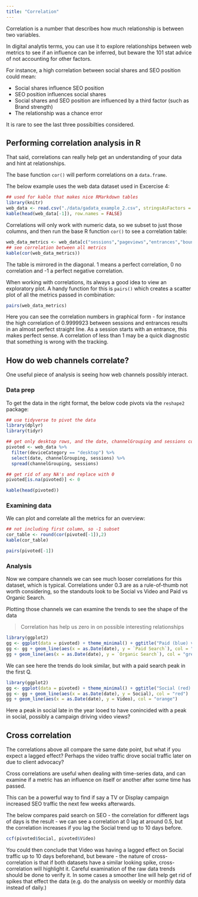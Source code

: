 ```yaml
---
title: "Correlation"
---
```


Correlation is a number that describes how much relationship is between two variables.

In digital analytis terms, you can use it to explore relationships between web metrics to see if an influence can be inferred, but beware the 101 stat advice of not accounting for other factors.  

For instance, a high correlation between social shares and SEO position could mean:

* Social shares influence SEO position
* SEO position influences social shares
* Social shares and SEO position are influenced by a third factor (such as Brand strength)
* The relationship was a chance error

It is rare to see the last three possibilties considered.

## Performing correlation analysis in R

That said, correlations can really help get an understanding of your data and hint at relationships.

The base function `cor()` will perform correlations on a `data.frame`.

The below example uses the web data dataset used in Excercise 4:

```r
## used for kable that makes nice RMarkdown tables
library(knitr)
web_data <- read.csv("./data/gadata_example_2.csv", stringsAsFactors = FALSE)
kable(head(web_data[-1]), row.names = FALSE)
```

Correlations will only work with numeric data, so we subset to just those columns, and then run the base R function `cor()` to see a correlation table:

```r
web_data_metrics <- web_data[c("sessions","pageviews","entrances","bounces")]
## see correlation between all metrics
kable(cor(web_data_metrics))
```

The table is mirrored in the diagonal. 1 means a perfect correlation, 0 no correlation and -1 a perfect negative correlation.

When working with correlations, its always a good idea to view an exploratory plot.  A handy function for this is `pairs()` which creates a scatter plot of all the metrics passed in combination:

```r
pairs(web_data_metrics)
```

Here you can see the correlation numbers in graphical form - for instance the high correlation of 0.9999923 between sessions and entrances results in an almost perfect straight line.  As a session starts with an entrance, this makes perfect sense.  A correlation of less than 1 may be a quick diagnostic that something is wrong with the tracking.

## How do web channels correlate?

One useful piece of analysis is seeing how web channels possibly interact.

### Data prep

To get the data in the right format, the below code pivots via the `reshape2` package:

```r
## use tidyverse to pivot the data
library(dplyr)
library(tidyr)

## get only desktop rows, and the date, channelGrouping and sessions columns
pivoted <- web_data %>% 
  filter(deviceCategory == "desktop") %>% 
  select(date, channelGrouping, sessions) %>%
  spread(channelGrouping, sessions)

## get rid of any NA's and replace with 0
pivoted[is.na(pivoted)] <- 0

kable(head(pivoted))
```

### Examining data

We can plot and correlate all the metrics for an overview:

```r
## not including first column, so -1 subset
cor_table <- round(cor(pivoted[-1]),2)
kable(cor_table)

pairs(pivoted[-1])
```

### Analysis

Now we compare channels we can see much looser correlations for this dataset, which is typical.  Correlations under 0.3 are as a rule-of-thumb not worth considering, so the standouts look to be Social vs Video and Paid vs Organic Search.

Plotting those channels we can examine the trends to see the shape of the data

> Correlation has help us zero in on possible interesting relationships


```r
library(ggplot2)
gg <- ggplot(data = pivoted) + theme_minimal() + ggtitle("Paid (blue) vs Organic (green) search")
gg <- gg + geom_line(aes(x = as.Date(date), y = `Paid Search`), col = "blue")
gg + geom_line(aes(x = as.Date(date), y = `Organic Search`), col = "green")
```

We can see here the trends do look similar, but with a paid search peak in the first Q.

```r
library(ggplot2)
gg <- ggplot(data = pivoted) + theme_minimal() + ggtitle("Social (red) vs Video (orange)")
gg <- gg + geom_line(aes(x = as.Date(date), y = Social), col = "red")
gg + geom_line(aes(x = as.Date(date), y = Video), col = "orange")
```

Here a peak in social late in the year looed to have conincided with a peak in social, possibly a campaign driving video views?

## Cross correlation

The correlations above all compare the same date point, but what if you expect a lagged effect?  Perhaps the video traffic drove social traffic later on due to client advocacy?

Cross correlations are useful when dealing with time-series data, and can examine if a metric has an influence on itself or another after some time has passed.  

This can be a powerful way to find if say a TV or Display campaign increased SEO traffic the next few weeks afterwards.

The below compares paid search on SEO - the correlation for different lags of days is the result - we can see a correlation at 0 lag at around 0.5, but the correlation increases if you lag the Social trend up to 10 days before. 

```r
ccf(pivoted$Social, pivoted$Video)
```

You could then conclude that Video was having a lagged effect on Social traffic up to 10 days beforehand, but beware - the nature of cross-correlation is that if both datasets have a similar looking spike, cross-correlation will highlight it.  Careful examination of the raw data trends should be done to verify it.  In some cases a smoother line will help get rid of spikes that effect the data (e.g. do the analysis on weekly or monthly data instead of daily.)
